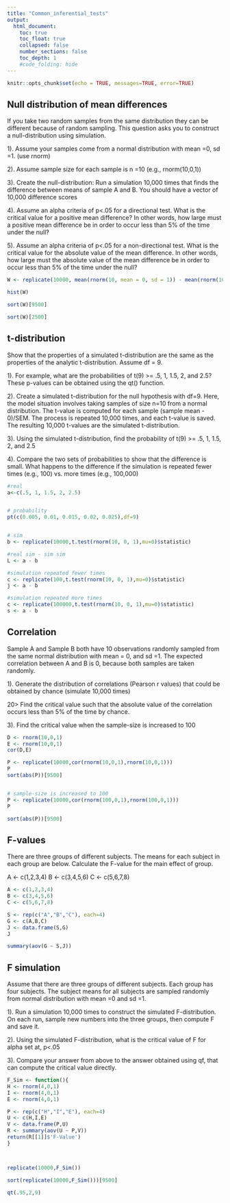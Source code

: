 ```yaml
---
title: "Common_inferential_tests"
output:
  html_document:
    toc: true
    toc_float: true
    collapsed: false
    number_sections: false
    toc_depth: 1
    #code_folding: hide
---
```


```r
knitr::opts_chunk$set(echo = TRUE, messages=TRUE, error=TRUE)
```
## Null distribution of mean differences

If you take two random samples from the same distribution they can be different because of random sampling. This question asks you to construct a null-distribution using simulation.

1). Assume your samples come from a normal distribution with mean =0, sd =1. (use rnorm)

2). Assume sample size for each sample is n =10 (e.g., rnorm(10,0,1))

3). Create the null-distribution: Run a simulation 10,000 times that finds the difference between means of sample A and B. You should have a vector of 10,000 difference scores

4). Assume an alpha criteria of p<.05 for a directional test. What is the critical value for a positive mean difference? In other words, how large must a positive mean difference be in order to occur less than 5% of the time under the null?

5). Assume an alpha criteria of p<.05 for a non-directional test. What is the critical value for the absolute value of the mean difference. In other words, how large must the absolute value of the mean difference be in order to occur less than 5% of the time under the null?

```r

W <- replicate(10000, mean(rnorm(10, mean = 0, sd = 1)) - mean(rnorm(10, mean = 0, sd = 1)))

hist(W)

sort(W)[9500]

sort(W)[2500]

```
## t-distribution

Show that the properties of a simulated t-distribution are the same as the properties of the analytic t-distribution. Assume df = 9.

1). For example, what are the probabilities of t(9) >= .5, 1, 1.5, 2, and 2.5? These p-values can be obtained using the qt() function.

2). Create a simulated t-distribution for the null hypothesis with df=9. Here, the model situation involves taking samples of size n=10 from a normal distribution. The t-value is computed for each sample (sample mean - 0)/SEM. The process is repeated 10,000 times, and each t-value is saved. The resulting 10,000 t-values are the simulated t-distribution.

3). Using the simulated t-distribution, find the probability of t(9) >= .5, 1, 1.5, 2, and 2.5

4). Compare the two sets of probabilities to show that the difference is small. What happens to the difference if the simulation is repeated fewer times (e.g., 100) vs. more times (e.g., 100,000)

```r

#real
a<-c(.5, 1, 1.5, 2, 2.5)


# probability
pt(c(0.005, 0.01, 0.015, 0.02, 0.025),df=9)


# sim 
b <- replicate(10000,t.test(rnorm(10, 0, 1),mu=0)$statistic)

#real sim - sim sim
L <- a - b

#simulation repeated fewer times
c <- replicate(100,t.test(rnorm(10, 0, 1),mu=0)$statistic)
j <- a - b

#simulation repeated more times
c <- replicate(100000,t.test(rnorm(10, 0, 1),mu=0)$statistic)
s <- a - b


```
## Correlation

Sample A and Sample B both have 10 observations randomly sampled from the same normal distribution with mean = 0, and sd =1. The expected correlation between A and B is 0, because both samples are taken randomly.

1). Generate the distribution of correlations (Pearson r values) that could be obtained by chance (simulate 10,000 times)

20> Find the critical value such that the absolute value of the correlation occurs less than 5% of the time by chance.

3). Find the critical value when the sample-size is increased to 100

```r

D <- rnorm(10,0,1)
E <- rnorm(10,0,1)
cor(D,E)

P <- replicate(10000,cor(rnorm(10,0,1),rnorm(10,0,1)))
P
sort(abs(P))[9500]


# sample-size is increased to 100
P <- replicate(10000,cor(rnorm(100,0,1),rnorm(100,0,1)))
P

sort(abs(P))[9500]


```
## F-values
There are three groups of different subjects. The means for each subject in each group are below. Calculate the F-value for the main effect of group.

A <- c(1,2,3,4)
B <- c(3,4,5,6)
C <- c(5,6,7,8)
```r

A <- c(1,2,3,4)
B <- c(3,4,5,6)
C <- c(5,6,7,8)

S <- rep(c("A","B","C"), each=4)
G <- c(A,B,C)
J <- data.frame(S,G)
J

summary(aov(G ~ S,J))

```

## F simulation
Assume that there are three groups of different subjects. Each group has four subjects. The subject means for all subjects are sampled randomly from normal distribution with mean =0 and sd =1.

1). Run a simulation 10,000 times to construct the simulated F-distribution. On each run, sample new numbers into the three groups, then compute F and save it.

2). Using the simulated F-distribution, what is the critical value of F for alpha set at, p<.05

3). Compare your answer from above to the answer obtained using qf, that can compute the critical value directly.
```r

F_Sim <- function(){
H <- rnorm(4,0,1)
I <- rnorm(4,0,1)
E <- rnorm(4,0,1)

P <- rep(c("H","I","E"), each=4)
U <- c(H,I,E)
V <- data.frame(P,U)
R <- summary(aov(U ~ P,V))
return(R[[1]]$'F-Value')
}



replicate(10000,F_Sim())

sort(replicate(10000,F_Sim()))[9500]

qt(.95,2,9)

```






